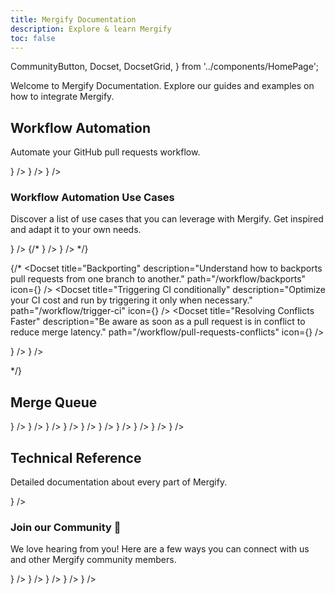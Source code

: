 ```yaml
---
title: Mergify Documentation
description: Explore & learn Mergify
toc: false
---
```


  CommunityButton,
  Docset,
  DocsetGrid,
} from '../components/HomePage';

Welcome to Mergify Documentation. 
Explore our guides and examples on how to integrate Mergify.

## Workflow Automation

Automate your GitHub pull requests workflow.

<DocsetGrid>
  <Docset
    title="Getting Started"
    description="Learn how to deploy Mergify on your repositories."
    path="/getting-started"
    icon={<FaCirclePlay/>}
  />
  <Docset
    title="Writing Your First Rule"
    description="Write your first automation rule using Mergify workflow automation."
    path="/workflow/writing-your-first-rule"
    icon={<BiRuler/>}
  />
  <Docset
    title="Actions"
    description="A complete list of actions you can use with Mergify."
    path="/workflow/actions"
    icon={<AiOutlineInteraction/>}
  />
</DocsetGrid>

### Workflow Automation Use Cases

Discover a list of use cases that you can leverage with Mergify. Get inspired
and adapt it to your own needs.

<DocsetGrid>
  <Docset
    title="Automatic Merge"
    description="Merge your pull requests as soon as they are ready."
    path="/workflow/automatic-merge"
    icon={<GoGitMerge/>}
  />
  {/*
  <Docset
    title="Automatic Merge from Bots"
    description="Merge pull requests created by bots automatically."
    path="/workflow/auto-merge-bots"
    icon={<BsRobot/>}
  />
  <Docset
    title="Posting Comments"
    description="Post comments to help your teammates."
    path="/workflow/comments"
    icon={<BsChatText/>}
  />
  */}
</DocsetGrid>

{/*
<DocsetGrid>
  <Docset
    title="Backporting"
    description="Understand how to backports pull requests from one branch to another."
    path="/workflow/backports"
    icon={<BsDoorOpen/>}
  />
  <Docset
    title="Triggering CI conditionally"
    description="Optimize your CI cost and run by triggering it only when necessary."
    path="/workflow/trigger-ci"
    icon={<BsListTask/>}
  />
  <Docset
    title="Resolving Conflicts Faster"
    description="Be aware as soon as a pull request is in conflict to reduce merge latency."
    path="/workflow/pull-requests-conflicts"
    icon={<BsLightningCharge/>}
  />
</DocsetGrid>

<DocsetGrid>
  <Docset
    title="Using Commit Message Template"
    description="Make sure your Git history is properly formatted with commit message template."
    path="/workflow/commit-message-template"
    icon={<GoGitCommit/>}
  />
  <Docset
    title="Enforce Semantic Pull Requests"
    description="Make sure your pull requests change format follows your guidelines."
    path="/workflow/semantic-pull-requests"
    icon={<BsType/>}
  />
</DocsetGrid>

*/}

## Merge Queue

<DocsetGrid>
  <Docset
    title="Getting Started"
    description="Learn how to deploy Mergify on your repositories."
    path="/getting-started"
    icon={<FaCirclePlay/>}
  />
  <Docset
    title="Introduction to Merge Queues"
    description="Understand what merge queues are and how to use them."
    path="/merge-queue/intro"
    icon={<FaRegLightbulb/>}
  />
  <Docset
    title="Setting Up Your First Merge Queue"
    description="Implement your first merge queue."
    path="/merge-queue/setup"
    icon={<FaGear/>}
  />
</DocsetGrid>

<DocsetGrid>
  <Docset
    title="Pull Request Lifecycle"
    description="Understand the lifecycle of a pull request before and once it enters a merge queue."
    path="/merge-queue/lifecycle"
    icon={<SlRefresh/>}
  />
  <Docset
    title="Using Piorities"
    description="Learn how to order your pull requests in the queue by priority."
    path="/merge-queue/priority"
    icon={<FaTrafficLight/>}
  />
  <Docset
    title="Freeze"
    description="Learn how to freeze your merge queues during incidents or planned events."
    path="/merge-queue/freeze"
    icon={<FaSnowflake/>}
  />
</DocsetGrid>

<DocsetGrid>
  <Docset
    title="Using Multiple Queues"
    description="Learn how to implement multiple merge queues and route your pull requests."
    path="/merge-queue/multi"
    icon={<BiSolidCoinStack/>}
  />
  <Docset
    title="Speculative Checks"
    description="Accelerates the merging process by testing the compatibility of multiple queued pull requests in parallel."
    path="/merge-queue/speculative-checks"
    icon={<TbCrystalBall/>}
  />
  <Docset
    title="Batches"
    description="Increase your merge queue throughput and decrease your CI usage."
    path="/merge-queue/batches"
    icon={<TbPackages/>}
  />
</DocsetGrid>

<DocsetGrid>
  <Docset
    title="Partitions"
    description="Optimize your merge queue for monorepos."
    path="/merge-queue/partitions"
    icon={<AiOutlinePartition/>}
  />
</DocsetGrid>

## Technical Reference

Detailed documentation about every part of Mergify.

<DocsetGrid>
  <Docset
    title="Configuration File Format"
    description="Details of the configuration file format."
    path="/configuration/file-format"
  />
  <Docset
    title="Sharing Configuration"
    description="Share and reuse configuration pieces in your configuration.."
    path="/configuration/sharing"
    icon={<LiaShareAltSolid/>}
  />
  <Docset
    title="Conditions"
    description="Everything you need to know when writing your conditions."
    path="/configuration/conditions"
  />
  <Docset
    title="Configuration Data Types"
    description="Details of the data types found in the configuration"
    path="/configuration/data-types"
  />
</DocsetGrid>

<DocsetGrid>
 <Docset
    title="Commands"
    description="Complete list of commands you can use with Mergify."
    path="/commands"
  />
  <Docset
    title="API"
    description="Learn about using Mergify's API."
    path="/api"
  />
</DocsetGrid>

<DocsetGrid>
 <Docset
    title="Integrations"
    description="Integration with other systems."
    path="/integration"
  />
  <Docset
    title="Badge"
    description="Display your Mergify usage publicly."
    path="/badge"
  />
  <Docset
    title="Security"
    description="Discussing Mergify's security."
    path="/security"
  />
</DocsetGrid>

<VStack pt="4" spacing="4" textAlign="center" maxW="md" mx="auto">

### Join our Community 💬

We love hearing from you! Here are a few ways you can connect with us and other Mergify community members.

<ButtonGroup variant="ghost">
  <CommunityButton
    href="https://github.com/Mergifyio/mergify/discussions"
    icon={<SiGithub />}
  />
  <CommunityButton
    href="https://www.youtube.com/@mergifyio"
    icon={<SiYoutube />}
  />
  <CommunityButton
    href="https://slack.mergify.com"
    icon={<SiSlack />}
  />
  <CommunityButton
    href="https://twitter.com/mergifyio"
    icon={<SiTwitter />}
  />
  <CommunityButton
    href="https://www.linkedin.com/company/mergify/"
    icon={<SiLinkedin />}
  />
</ButtonGroup>

</VStack>
